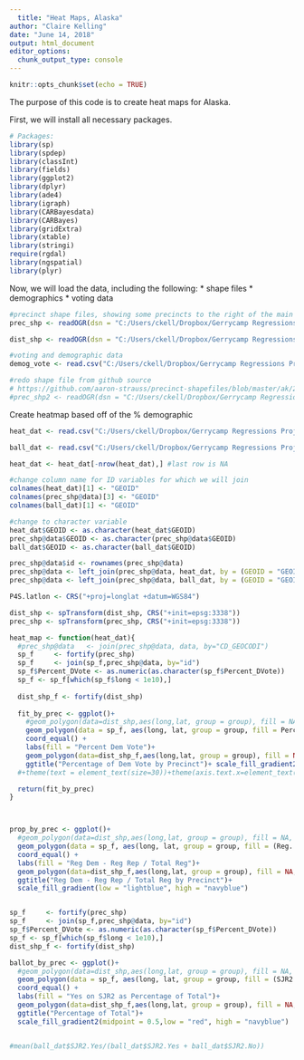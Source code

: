 ```yaml
---
  title: "Heat Maps, Alaska"
author: "Claire Kelling"
date: "June 14, 2018"
output: html_document
editor_options: 
  chunk_output_type: console
---
```

  
```r
knitr::opts_chunk$set(echo = TRUE)
```

The purpose of this code is to create heat maps for Alaska.

First, we will install all necessary packages.
```r
# Packages:
library(sp)
library(spdep)
library(classInt)
library(fields)
library(ggplot2)
library(dplyr)
library(ade4) 
library(igraph) 
library(CARBayesdata)
library(CARBayes)
library(gridExtra)
library(xtable)
library(stringi)
require(rgdal)
library(ngspatial)
library(plyr)

```

Now, we will load the data, including the following:
  * shape files
* demographics
* voting data
```r
#precinct shape files, showing some precincts to the right of the main figure
prec_shp <- readOGR(dsn = "C:/Users/ckell/Dropbox/Gerrycamp Regressions Project/Alaska Project/data/2013-SW-Precinct-Proc-Plan", layer = "2013-SW-Proc-Shape-files")

dist_shp <- readOGR(dsn = "C:/Users/ckell/Dropbox/Gerrycamp Regressions Project/Alaska Project/data/2013-HD-ProclamationPlan", layer = "2013ProclamationPlan")

#voting and demographic data
demog_vote <- read.csv("C:/Users/ckell/Dropbox/Gerrycamp Regressions Project/Alaska Project/AKDataByPrecinct.csv")

#redo shape file from github source
# https://github.com/aaron-strauss/precinct-shapefiles/blob/master/ak/2012_ak_precincts.zip
#prec_shp2 <- readOGR(dsn = "C:/Users/ckell/Dropbox/Gerrycamp Regressions Project/Alaska Project/data/2012_ak_precincts", layer = "SW Amended Precinct shape files", p4s = "+init=epsg:3338")
```


Create heatmap based off of the % demographic
```r
heat_dat <- read.csv("C:/Users/ckell/Dropbox/Gerrycamp Regressions Project/Alaska Project/AKDataByPrecinct(1).csv")

ball_dat <- read.csv("C:/Users/ckell/Dropbox/Gerrycamp Regressions Project/Alaska Project/data/ballot_data.csv")

heat_dat <- heat_dat[-nrow(heat_dat),] #last row is NA

#change column name for ID variables for which we will join
colnames(heat_dat)[1] <- "GEOID"
colnames(prec_shp@data)[3] <- "GEOID"
colnames(ball_dat)[1] <- "GEOID"

#change to character variable
heat_dat$GEOID <- as.character(heat_dat$GEOID)
prec_shp@data$GEOID <- as.character(prec_shp@data$GEOID)
ball_dat$GEOID <- as.character(ball_dat$GEOID)

prec_shp@data$id <- rownames(prec_shp@data)
prec_shp@data <- left_join(prec_shp@data, heat_dat, by = (GEOID = "GEOID"))
prec_shp@data <- left_join(prec_shp@data, ball_dat, by = (GEOID = "GEOID"))

P4S.latlon <- CRS("+proj=longlat +datum=WGS84")

dist_shp <- spTransform(dist_shp, CRS("+init=epsg:3338"))
prec_shp <- spTransform(prec_shp, CRS("+init=epsg:3338"))

heat_map <- function(heat_dat){
  #prec_shp@data   <- join(prec_shp@data, data, by="CD_GEOCODI")
  sp_f     <- fortify(prec_shp)
  sp_f     <- join(sp_f,prec_shp@data, by="id")
  sp_f$Percent_DVote <- as.numeric(as.character(sp_f$Percent_DVote))
  sp_f <- sp_f[which(sp_f$long < 1e10),]
  
  dist_shp_f <- fortify(dist_shp)
  
  fit_by_prec <- ggplot()+ 
    #geom_polygon(data=dist_shp,aes(long,lat, group = group), fill = NA, col = "red") + 
    geom_polygon(data = sp_f, aes(long, lat, group = group, fill = Percent_DVote)) + 
    coord_equal() +
    labs(fill = "Percent Dem Vote")+ 
    geom_polygon(data=dist_shp_f,aes(long,lat, group = group), fill = NA, col = "red") +
    ggtitle("Percentage of Dem Vote by Precinct")+ scale_fill_gradient2(midpoint = 0.5,low = "red", high = "navyblue")
  #+theme(text = element_text(size=30))+theme(axis.text.x=element_text(size=20))

  return(fit_by_prec)
}



prop_by_prec <- ggplot()+ 
  #geom_polygon(data=dist_shp,aes(long,lat, group = group), fill = NA, col = "red") + 
  geom_polygon(data = sp_f, aes(long, lat, group = group, fill = (Reg..D.Voters-Reg..R.Voters)/Reg..Voters)) + 
  coord_equal() +
  labs(fill = "Reg Dem - Reg Rep / Total Reg")+ 
  geom_polygon(data=dist_shp_f,aes(long,lat, group = group), fill = NA, col = "red") +
  ggtitle("Reg Dem - Reg Rep / Total Reg by Precinct")+
  scale_fill_gradient(low = "lightblue", high = "navyblue")


sp_f     <- fortify(prec_shp)
sp_f     <- join(sp_f,prec_shp@data, by="id")
sp_f$Percent_DVote <- as.numeric(as.character(sp_f$Percent_DVote))
sp_f <- sp_f[which(sp_f$long < 1e10),]
dist_shp_f <- fortify(dist_shp)

ballot_by_prec <- ggplot()+ 
  #geom_polygon(data=dist_shp,aes(long,lat, group = group), fill = NA, col = "red") + 
  geom_polygon(data = sp_f, aes(long, lat, group = group, fill = (SJR2.Yes)/(SJR2.Yes + SJR2.No))) + 
  coord_equal() +
  labs(fill = "Yes on SJR2 as Percentage of Total")+ 
  geom_polygon(data=dist_shp_f,aes(long,lat, group = group), fill = NA, col = "red") +
  ggtitle("Percentage of Total")+ 
  scale_fill_gradient2(midpoint = 0.5,low = "red", high = "navyblue")


#mean(ball_dat$SJR2.Yes/(ball_dat$SJR2.Yes + ball_dat$SJR2.No))
```

